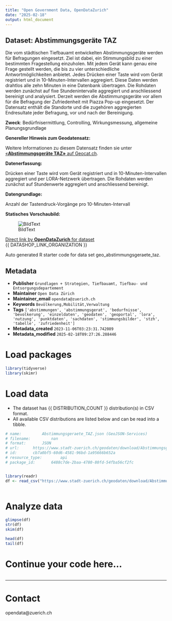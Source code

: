 ```yaml
---
title: "Open Government Data, OpenDataZurich"
date: "2025-02-18"
output: html_document
---
```


## Dataset: Abstimmungsgeräte TAZ

Die vom städtischen Tiefbauamt entwickelten Abstimmungsgeräte werden für Befragungen eingesetzt. Ziel ist dabei, ein Stimmungsbild zu einer bestimmten Fragestellung einzuholen. Mit jedem Gerät kann genau eine Frage gestellt werden, die bis zu vier unterschiedliche Antwortmöglichkeiten anbietet. Jedes Drücken einer Taste wird vom Gerät registriert und in 10-Minuten-Intervallen aggregiert. Diese Daten werden drahtlos alle zehn Minuten in eine Datenbank übertragen. Die Rohdaten werden zunächst auf fixe Stundenintervalle aggregiert und anschliessend bereinigt und analysiert. Derzeit werden die Abstimmungsgeräte vor allem für die Befragung der Zufriedenheit mit Piazza Pop-up eingesetzt. Der Datensatz enthält die Standorte und die zugehören aggregierten Endresultate jeder Befragung, vor und nach der Bereinigung.

**Zweck**: Bedürfnisermittlung, Controlling, Wirkungsmessung, allgemeine Planungsgrundlage

**Genereller Hinweis zum Geodatensatz:**


Weitere Informationen zu diesem Datensatz finden sie unter [«**Abstimmungsgeräte TAZ»** auf Geocat.ch](https://www.geocat.ch/geonetwork/srv/ger/catalog.search#/metadata/95c57399-b451-4a5d-89e1-298a43e52924).				
			   

**Datenerfassung:**

Drücken einer Taste wird vom Gerät registriert und in 10-Minuten-Intervallen aggregiert und per LORA-Netzwerk übertragen. Die Rohdaten werden zunächst auf Stundenwerte aggregiert und anschliessend bereinigt.

**Datengrundlage:**

Anzahl der Tastendruck-Vorgänge pro 10-Minuten-Intervall

**Statisches Vorschaubild:**

![BildText](https://www.gis.stadt-zuerich.ch/zueriplan_docs/geocat/95c57399-b451-4a5d-89e1-298a43e52924.png)



[Direct link by **OpenDataZurich** for dataset](https://data.stadt-zuerich.ch/dataset/geo_abstimmungsgeraete_taz)<br>
{{ DATASHOP_LINK_ORGANIZATION }}

Auto generated R starter code for data set geo_abstimmungsgeraete_taz.

## Metadata

- **Publisher** `Grundlagen + Strategien, Tiefbauamt, Tiefbau- und Entsorgungsdepartement`
- **Maintainer** `Open Data Zürich`
- **Maintainer_email** `opendata@zuerich.ch`
- **Keywords** `Bevölk­erung,Mobilität,Ver­walt­ung`
- **Tags** `['abstimmungen', 'abstimmungsgerat', 'bedurfnisse', 'bevolkerung', 'einzeldaten', 'geodaten', 'geoportal', 'lora', 'nutzung', 'punktdaten', 'sachdaten', 'stimmungsbilder', 'stzh', 'tabelle', 'zufriedenheit']`
- **Metadata_created** `2023-11-06T03:23:31.742089`
- **Metadata_modified** `2025-02-18T09:27:26.288446`


# Load packages

```r

library(tidyverse)
library(skimr)

```

# Load data

-   The dataset has {{ DISTRIBUTION_COUNT }} distribution(s) in CSV format.
-   All available CSV distributions are listed below and can be read into a tibble.

```r

# name: 		Abstimmungsgeraete_TAZ.json (GeoJSON-Services)
# filename: 		nan
# format: 		JSON
# url: 		https://www.stadt-zuerich.ch/geodaten/download/Abstimmungsgeraete_TAZ?format=geojson_link
# id: 		cb7a0bf5-60d6-4581-96bd-1a95666b652a
# resource_type: 		api
# package_id: 		6488c7de-2baa-4780-80fd-54fba56cf2fc


library(readr)
df <- read_csv("https://www.stadt-zuerich.ch/geodaten/download/Abstimmungsgeraete_TAZ?format=geojson_link")
            

```

# Analyze data

```r

glimpse(df)
str(df)
skim(df)

head(df)
tail(df)

```

# Continue your code here...

```r

```

------------------------------------------------------------------------

# Contact

opendata@zuerich.ch
